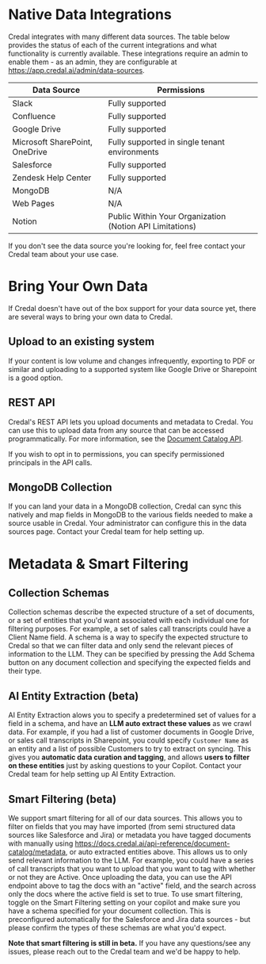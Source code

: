 # Native Data Integrations

Credal integrates with many different data sources. The table below provides the status of each of the current integrations and what functionality is currently available.
These integrations require an admin to enable them - as an admin, they are configurable at https://app.credal.ai/admin/data-sources.

| Data Source                    | Permissions                                              |
| ------------------------------ | -------------------------------------------------------- |
| Slack                          | Fully supported                                          |
| Confluence                     | Fully supported                                          |
| Google Drive                   | Fully supported                                          |
| Microsoft SharePoint, OneDrive | Fully supported in single tenant environments            |
| Salesforce                     | Fully supported                                          |
| Zendesk Help Center            | Fully supported                                          |
| MongoDB                        | N/A                                                      |
| Web Pages                      | N/A                                                      |
| Notion                         | Public Within Your Organization (Notion API Limitations) |

If you don't see the data source you're looking for, feel free contact your Credal team about your use case.

# Bring Your Own Data

If Credal doesn't have out of the box support for your data source yet, there are several ways to bring your own data to Credal.

## Upload to an existing system

If your content is low volume and changes infrequently, exporting to PDF or similar and uploading to a supported system like Google Drive or Sharepoint is a good option.

## REST API

Credal's REST API lets you upload documents and metadata to Credal. You can use this to upload data from any source that can be accessed programmatically. For more information, see the [Document Catalog API](/api-reference/document-catalog/upload-document-contents).

If you wish to opt in to permissions, you can specify permissioned principals in the API calls.

## MongoDB Collection

If you can land your data in a MongoDB collection, Credal can sync this natively and map fields in MongoDB to the various fields needed to make a source usable in Credal.
Your administrator can configure this in the data sources page. Contact your Credal team for help setting up.

# Metadata & Smart Filtering

## Collection Schemas

Collection schemas describe the expected structure of a set of documents, or a set of entities that you'd want associated with each individual one for filtering purposes.
For example, a set of sales call transcripts could have a Client Name field. A schema is a way to specify the expected structure to Credal so that we can filter data and only send the relevant pieces of information to the LLM.
They can be specified by pressing the Add Schema button on any document collection and specifying the expected fields and their type.

## AI Entity Extraction (beta)

AI Entity Extraction alows you to specify a predetermined set of values for a field in a schema, and have an **LLM auto extract these values** as we crawl data.
For example, if you had a list of customer documents in Google Drive, or sales call transcripts in Sharepoint, you could specify `Customer Name` as an entity and a list of possible Customers to try to extract on syncing. This gives you **automatic data curation and tagging**, and allows **users to filter on these entities** just by asking questions to your Copilot. Contact your Credal team for help setting up AI Entity Extraction.

## Smart Filtering (beta)

We support smart filtering for all of our data sources. This allows you to filter on fields that you may have imported
(from semi structured data sources like Salesforce and Jira) or metadata you have tagged documents with manually using https://docs.credal.ai/api-reference/document-catalog/metadata, or auto extracted entities above. This allows us to only send relevant information to the LLM.
For example, you could have a series of call transcripts that you want to upload that you want to tag with whether or not they are Active. Once uploading the data, you can use the API endpoint above to tag the docs with an "active" field, and the search across only the docs where the active field is set to true.
To use smart filtering, toggle on the Smart Filtering setting on your copilot and make sure you have a schema specified for your document collection. This is preconfigured automatically for the Salesforce and Jira data sources - but please confirm the types of these schemas are what you'd expect.

**Note that smart filtering is still in beta.** If you have any questions/see any issues, please reach out to the Credal team and we'd be happy to help.
